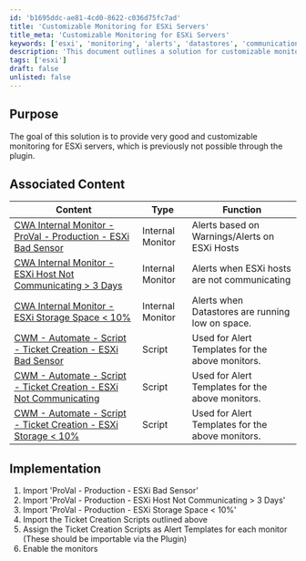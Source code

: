 ```yaml
---
id: 'b1695ddc-ae81-4cd0-8622-c036d75fc7ad'
title: 'Customizable Monitoring for ESXi Servers'
title_meta: 'Customizable Monitoring for ESXi Servers'
keywords: ['esxi', 'monitoring', 'alerts', 'datastores', 'communication']
description: 'This document outlines a solution for customizable monitoring of ESXi servers, detailing associated internal monitors and scripts for alert management. It provides step-by-step implementation guidance to enhance server monitoring capabilities.'
tags: ['esxi']
draft: false
unlisted: false
---
```

## Purpose

The goal of this solution is to provide very good and customizable monitoring for ESXi servers, which is previously not possible through the plugin.

## Associated Content

| Content                                                                                     | Type            | Function                                         |
|---------------------------------------------------------------------------------------------|-----------------|-------------------------------------------------|
| [CWA Internal Monitor - ProVal - Production - ESXi Bad Sensor](https://proval.itglue.com/DOC-5078775-10098675)         | Internal Monitor | Alerts based on Warnings/Alerts on ESXi Hosts   |
| [CWA Internal Monitor - ESXi Host Not Communicating > 3 Days](https://proval.itglue.com/DOC-5078775-10098752)         | Internal Monitor | Alerts when ESXi hosts are not communicating     |
| [CWA Internal Monitor - ESXi Storage Space \< 10%](https://proval.itglue.com/DOC-5078775-10098750)                     | Internal Monitor | Alerts when Datastores are running low on space.|
| [CWM - Automate - Script - Ticket Creation - ESXi Bad Sensor](https://proval.itglue.com/DOC-5078775-10098303)         | Script          | Used for Alert Templates for the above monitors. |
| [CWM - Automate - Script - Ticket Creation - ESXi Not Communicating](https://proval.itglue.com/DOC-5078775-10098499) | Script          | Used for Alert Templates for the above monitors. |
| [CWM - Automate - Script - Ticket Creation - ESXi Storage \< 10%](https://proval.itglue.com/DOC-5078775-10094519)     | Script          | Used for Alert Templates for the above monitors. |

## Implementation

1. Import 'ProVal - Production - ESXi Bad Sensor'
2. Import 'ProVal - Production - ESXi Host Not Communicating > 3 Days'
3. Import 'ProVal - Production - ESXi Storage Space \< 10%'
4. Import the Ticket Creation Scripts outlined above
5. Assign the Ticket Creation Scripts as Alert Templates for each monitor (These should be importable via the Plugin)
6. Enable the monitors











